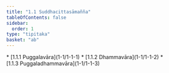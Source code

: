 ```yaml
---
title: "1.1 Suddhacittasāmañña"
tableOfContents: false
sidebar:
  order: 1
type: "tipitaka"
basket: "ab"
---
```



<DynamicBreadcrumb />



<TableOfContents>
* [1.1.1 Puggalavāra](1-1/1-1-1)
* [1.1.2 Dhammavāra](1-1/1-1-2)
* [1.1.3 Puggaladhammavāra](1-1/1-1-3)
</TableOfContents>